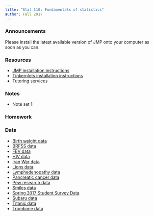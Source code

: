 ```yaml
---
title: "Stat 110: Fundamentals of statistics"
author: Fall 2017 
---
```


### Announcements

Please install the latest available version of JMP onto your computer as soon as you can.

### Resources

* [JMP installation instructions](https://silasbergen.github.io/JMP_installation.html)
* [Tinkerplots installation instructions](https://silasbergen.github.io/Tinkerplots.pdf)
* [Tutoring services](http://www.winona.edu/tutoring/)



### Notes

 * Note set 1


### Homework

### Data


-   [Birth weight
    data](https://github.com/silasbergen/CourseResources/raw/master/Data/Birthweight.jmp)
-   [BRFSS
    data](https://www.dropbox.com/s/lbqr85a1to664n9/BRFSS.jmp?dl=0)
-   [FEV
    data](https://github.com/silasbergen/CourseResources/raw/master/Data/FEVdata.jmp)
-   [HIV
    data](https://github.com/silasbergen/CourseResources/raw/master/Data/HIV-Antiretroviral.jmp)
-   [Iraq War
    data](https://github.com/silasbergen/CourseResources/raw/master/Data/IraqWar.jmp)
-   [Lions
    data](https://github.com/silasbergen/CourseResources/raw/master/Data/Lions.jmp)
-   [Lymphedenopathy
    data](https://github.com/silasbergen/CourseResources/raw/master/Data/LymphNodes.jmp)
-   [Pancreatic cancer
    data](https://github.com/silasbergen/CourseResources/raw/master/Data/Pancreatic_Cancer_Data.jmp)
-   [Pew research
    data](https://github.com/silasbergen/CourseResources/raw/master/Data/PewFacebookData.jmp)
-   [Smiles
    data](https://github.com/silasbergen/CourseResources/raw/master/Data/Smiles.jmp)
-   [Spring 2017 Student Survey
    Data](https://github.com/silasbergen/CourseResources/raw/master/Data/StudentSurveyData.jmp)
-   [Subaru
    data](https://github.com/silasbergen/CourseResources/raw/master/Data/subarus.jmp)
-   [Titanic
    data](https://github.com/silasbergen/CourseResources/raw/master/Data/Titanic.jmp)
-   [Trombone
    data](https://github.com/silasbergen/CourseResources/raw/master/Data/trombone.jmp)






